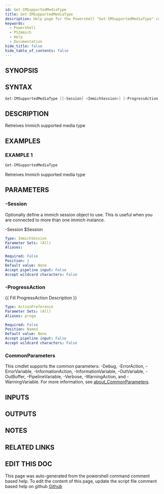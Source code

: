 ```yaml
---
id: Get-IMSupportedMediaType
title: Get-IMSupportedMediaType
description: Help page for the Powershell "Get-IMSupportedMediaType" command
keywords:
  - Powershell
  - PSImmich
  - Help
  - Documentation
hide_title: false
hide_table_of_contents: false
---
```


## SYNOPSIS

## SYNTAX

```powershell
Get-IMSupportedMediaType [[-Session] <ImmichSession>] [-ProgressAction <ActionPreference>] [<CommonParameters>]
```

## DESCRIPTION

Retreives Immich supported media type

## EXAMPLES

### EXAMPLE 1

```powershell
Get-IMSupportedMediaType
```

Retreives Immich supported media type

## PARAMETERS

### -Session

Optionally define a immich session object to use.
This is useful when you are connected to more than one immich instance.

-Session $Session

```yaml
Type: ImmichSession
Parameter Sets: (All)
Aliases:

Required: False
Position: 1
Default value: None
Accept pipeline input: False
Accept wildcard characters: False
```

### -ProgressAction

\{\{ Fill ProgressAction Description \}\}

```yaml
Type: ActionPreference
Parameter Sets: (All)
Aliases: proga

Required: False
Position: Named
Default value: None
Accept pipeline input: False
Accept wildcard characters: False
```

### CommonParameters

This cmdlet supports the common parameters: -Debug, -ErrorAction, -ErrorVariable, -InformationAction, -InformationVariable, -OutVariable, -OutBuffer, -PipelineVariable, -Verbose, -WarningAction, and -WarningVariable. For more information, see [about_CommonParameters](http://go.microsoft.com/fwlink/?LinkID=113216).

## INPUTS

## OUTPUTS

## NOTES

## RELATED LINKS

## EDIT THIS DOC 

This page was auto-generated from the powershell command comment based help. To edit the content of this page, update the script file comment based help on github [Github](https://github.com/hanpq/PSImmich)
